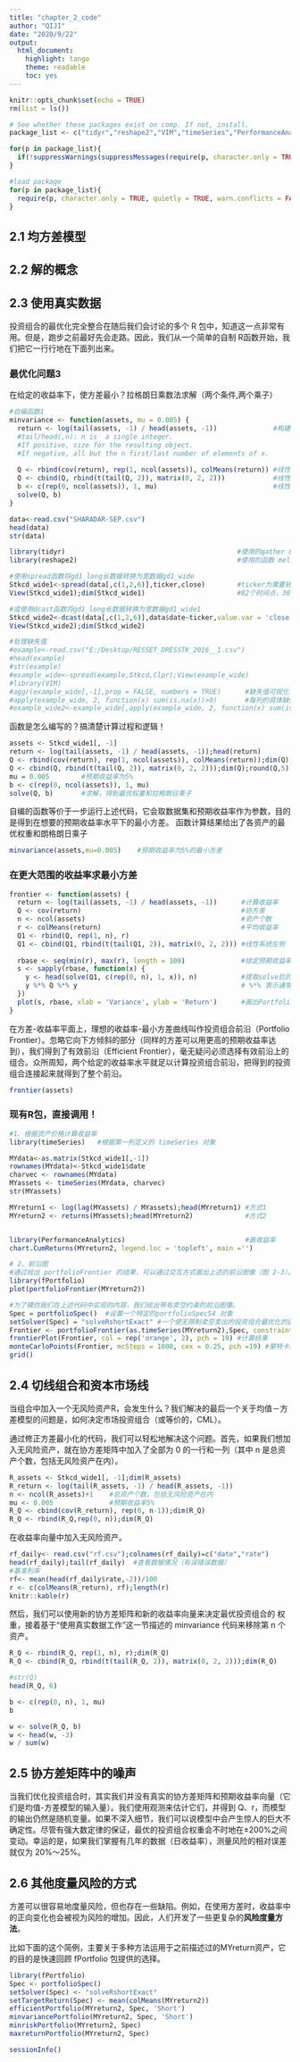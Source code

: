 ```yaml
---
title: "chapter_2_code"
author: "QIJI"
date: "2020/9/22"
output: 
  html_document: 
    highlight: tango
    theme: readable
    toc: yes
---
```


```r
knitr::opts_chunk$set(echo = TRUE)
rm(list = ls())
```


```r
# See whether these packages exist on comp. If not, install.
package_list <- c("tidyr","reshape2","VIM","timeSeries","PerformanceAnalytics","fPortfolio")

for(p in package_list){
  if(!suppressWarnings(suppressMessages(require(p, character.only = TRUE, quietly = TRUE, warn.conflicts = FALSE)))) install.packages(p)
}

#load package
for(p in package_list){
  require(p, character.only = TRUE, quietly = TRUE, warn.conflicts = FALSE)
}

```


## 2.1 均方差模型
## 2.2 解的概念
## 2.3 使用真实数据
投资组合的最优化完全整合在随后我们会讨论的多个 R 包中，知道这一点非常有用。但是，跑步之前最好先会走路。因此，我们从一个简单的自制 R函数开始，我们把它一行行地在下面列出来。

### **最优化问题3**
在给定的收益率下，使方差最小？拉格朗日乘数法求解（两个条件,两个乘子）
```r
#自编函数1
minvariance <- function(assets, mu = 0.005) {
  return <- log(tail(assets, -1) / head(assets, -1))              #构建收益率r：除了第一个值，每个值都除以自身的前一个值，再对每个商计算 log。
  #tail/head(,n): n is  a single integer. 
  #If positive, size for the resulting object. 
  #If negative, all but the n first/last number of elements of x.
  
  Q <- rbind(cov(return), rep(1, ncol(assets)), colMeans(return)) #线性系统左侧矩阵的第一列
  Q <- cbind(Q, rbind(t(tail(Q, 2)), matrix(0, 2, 2)))            #线性系统左侧矩阵的第二、三列
  b <- c(rep(0, ncol(assets)), 1, mu)                             #线性系统右侧
  solve(Q, b)
}

```

```r
data<-read.csv("SHARADAR-SEP.csv")
head(data) 
str(data)
```

```r
library(tidyr)                                           #使用的gather & spread
library(reshape2)                                        #使用的函数 melt & dcast 

#使用spread函数将gd1_long长数据转换为宽数据gd1_wide
Stkcd_wide1<-spread(data[,c(1,2,6)],ticker,close)        #ticker为需要转换的变量，close为分解后的列的取值
View(Stkcd_wide1);dim(Stkcd_wide1)                       #82个时间点，30个股票

#或使用dcast函数将gd1_long长数据转换为宽数据gd1_wide1
Stkcd_wide2<-dcast(data[,c(1,2,6)],data$date~ticker,value.var = 'close')
View(Stkcd_wide2);dim(Stkcd_wide2)

#处理缺失值
#example<-read.csv("E:/Desktop/RESSET_DRESSTK_2016__1.csv")
#head(example) 
#str(example)
#example_wide<-spread(example,Stkcd,Clpr);View(example_wide)
#library(VIM)
#aggr(example_wide[,-1],prop = FALSE, numbers = TRUE)      #缺失值可视化
#apply(example_wide, 2, function(x) sum(is.na(x))>0)       #每列的具体缺失情况
#example_wide2<-example_wide[,apply(example_wide, 2, function(x) sum(is.na(x))<10)];View(example_wide2)                     #只把缺失值少于10个的列选出来

```


函数是怎么编写的？搞清楚计算过程和逻辑！
```r
assets <- Stkcd_wide1[, -1]
return <- log(tail(assets, -1) / head(assets, -1));head(return)
Q <- rbind(cov(return), rep(1, ncol(assets)), colMeans(return));dim(Q);round(Q,5) #第一列
Q <- cbind(Q, rbind(t(tail(Q, 2)), matrix(0, 2, 2)));dim(Q);round(Q,5)            #后两列  
mu = 0.005        #预期收益率为5%
b <- c(rep(0, ncol(assets)), 1, mu)
solve(Q, b)       #求解，得到最优权重和拉格朗日乘子
```

自编的函数等价于一步运行上述代码，它会取数据集和预期收益率作为参数，目的是得到在想要的预期收益率水平下的最小方差。
函数计算结果给出了各资产的最优权重和朗格朗日乘子
```r
minvariance(assets,mu=0.005)    #预期收益率为5%的最小方差
```


### **在更大范围的收益率求最小方差**
```r
frontier <- function(assets) {
  return <- log(tail(assets, -1) / head(assets, -1))      #计算收益率
  Q <- cov(return)                                        #协方差
  n <- ncol(assets)                                       #资产个数
  r <- colMeans(return)                                   #平均收益率
  Q1 <- rbind(Q, rep(1, n), r)                            
  Q1 <- cbind(Q1, rbind(t(tail(Q1, 2)), matrix(0, 2, 2))) #线性系统左侧
  
  rbase <- seq(min(r), max(r), length = 100)              #给定预期收益率范围（相当于上一例子的mu）
  s <- sapply(rbase, function(x) {                        
    y <- head(solve(Q1, c(rep(0, n), 1, x)), n)           #提取solve后的权重
    y %*% Q %*% y                                         # %*% 表示通常意义下的两个矩阵的乘积，计算得到在每个收益利下的最小方差
  })
  plot(s, rbase, xlab = 'Variance', ylab = 'Return')      #画出Portfolio Frontier（原书有误）
}
```


在方差-收益率平面上，理想的收益率-最小方差曲线叫作投资组合前沿（Portfolio Frontier）。忽略它向下方倾斜的部分（同样的方差可以用更高的预期收益率达到），我们得到了有效前沿（Efficient Frontier），毫无疑问必须选择有效前沿上的组合。众所周知，两个给定的收益率水平就足以计算投资组合前沿，把得到的投资组合连接起来就得到了整个前沿。
```r
frontier(assets)
```


### **现有R包，直接调用！**
```r
#1、根据资产价格计算收益率
library(timeSeries)   #根据第一列定义的 timeSeries 对象

MYdata<-as.matrix(Stkcd_wide1[,-1])
rownames(MYdata)<-Stkcd_wide1$date
charvec <- rownames(MYdata)
MYassets <- timeSeries(MYdata, charvec)
str(MYassets)

MYreturn1 <- log(lag(MYassets) / MYassets);head(MYreturn1) #方式1
MYreturn2 <- returns(MYassets);head(MYreturn2)             #方式2


library(PerformanceAnalytics)                              #画收益率
chart.CumReturns(MYreturn2, legend.loc = 'topleft', main ='')
```


```r
# 2、前沿图
#通过绘出 portfolioFrontier 的结果，可以通过交互方式画出上述的前沿图像（图 2-3）。
library(fPortfolio)
plot(portfolioFrontier(MYreturn2))

#为了模仿我们在上述代码中实现的内容，我们绘出带有卖空约束的前沿图像。
Spec = portfolioSpec()  #设置一个特定的portfolioSpecS4 对象
setSolver(Spec) = "solveRshortExact" #一个使无限制卖空卖出的投资组合最优化的函数
Frontier <- portfolioFrontier(as.timeSeries(MYreturn2),Spec, constraints = "Short") #前沿图
frontierPlot(Frontier, col = rep('orange', 2), pch = 19) #计算结果
monteCarloPoints(Frontier, mcSteps = 1000, cex = 0.25, pch =19) #蒙特卡洛点
grid()
```

## 2.4 切线组合和资本市场线
当组合中加入一个无风险资产R，会发生什么？我们解决的最后一个关于均值－方差模型的问题是，如何决定市场投资组合（或等价的，CML）。

通过修正方差最小化的代码，我们可以轻松地解决这个问题。首先，如果我们想加入无风险资产，就在协方差矩阵中加入了全部为 0 的一行和一列（其中 n 是总资产个数，包括无风险资产在内）。
```r
R_assets <- Stkcd_wide1[, -1];dim(R_assets)
R_return <- log(tail(R_assets, -1) / head(R_assets, -1))
n <- ncol(R_assets)+1    #总资产个数，包括无风险资产在内
mu <- 0.005              #预期收益率5%
R_Q <- cbind(cov(R_return), rep(0, n-1));dim(R_Q)
R_Q <- rbind(R_Q,rep(0, n));dim(R_Q)
```


在收益率向量中加入无风险资产。
```r
rf_daily<- read.csv("rf.csv");colnames(rf_daily)=c("date","rate")  
head(rf_daily);tail(rf_daily)  #查看数据情况（有误错误数据）
#基准利率
rf<- mean(head(rf_daily$rate,-2))/100
r <- c(colMeans(R_return), rf);length(r)
knitr::kable(r)
```

然后，我们可以使用新的协方差矩阵和新的收益率向量来决定最优投资组合的
权重，接着基于“使用真实数据工作”这一节描述的 minvariance 代码来移除第
n 个资产。
```r
R_Q <- rbind(R_Q, rep(1, n), r);dim(R_Q)
R_Q <- cbind(R_Q, rbind(t(tail(R_Q, 2)), matrix(0, 2, 2)));dim(R_Q)

#str(Q)
head(R_Q, 6)
```


```r
b <- c(rep(0, n), 1, mu)
b
```

```r
w <- solve(R_Q, b)
w <- head(w, -3)
w / sum(w)
```

## 2.5 协方差矩阵中的噪声
当我们优化投资组合时，其实我们并没有真实的协方差矩阵和预期收益率向量（它们是均值-方差模型的输入量）。我们使用观测来估计它们，并得到 Q、r，而模型的输出仍然是随机变量。如果不深入细节，我们可以说模型中会产生惊人的巨大不确定性。尽管有强大数定律的保证，最优的投资组合权重会不时地在±200%之间变动。幸运的是，如果我们掌握有几年的数据（日收益率），测量风险的相对误差就仅为 20%～25%。


## 2.6 其他度量风险的方式
方差可以很容易地度量风险，但也存在一些缺陷。例如，在使用方差时，收益率中的正向变化也会被视为风险的增加。因此，人们开发了一些更复杂的**风险度量方法**。

比如下面的这个简例，主要关于多种方法运用于之前描述过的MYreturn资产，它的目的是快速回顾 fPortfolio 包提供的选择。
```r
library(fPortfolio)
Spec <- portfolioSpec()
setSolver(Spec) <- "solveRshortExact"
setTargetReturn(Spec) <- mean(colMeans(MYreturn2))
efficientPortfolio(MYreturn2, Spec, 'Short')
minvariancePortfolio(MYreturn2, Spec, 'Short')
minriskPortfolio(MYreturn2, Spec)
maxreturnPortfolio(MYreturn2, Spec)
```
 
```r
sessionInfo()
```
 
 
